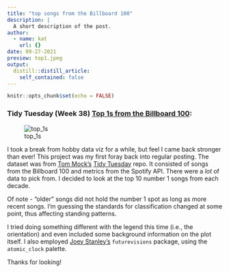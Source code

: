 ```yaml
---
title: "top songs from the Billboard 100"
description: |
  A short description of the post.
author:
  - name: kat
    url: {}
date: 09-27-2021
preview: top1.jpeg
output:
  distill::distill_article:
    self_contained: false
---
```



```r
knitr::opts_chunk$set(echo = FALSE)
```

### Tidy Tuesday (Week 38) [Top 1s from the Billboard 100](https://github.com/katchia/side-projects/tree/main/billboard100):
![top_1s](https://github.com/katchia/side-projects/blob/main/billboard100/top1.jpeg?raw=true)


I took a break from hobby data viz for a while, but feel I came back stronger than ever! This project was my first foray back into regular posting. The dataset was from [Tom Mock's](https://twitter.com/thomas_mock) [Tidy Tuesday](https://github.com/rfordatascience/tidytuesday) repo. It consisted of songs from the Billboard 100 and metrics from the Spotify API. There were a _lot_ of data to pick from. I decided to look at the top 10 number 1 songs from each decade.

Of note - "older" songs did not hold the number 1 spot as long as more recent songs. I'm guessing the standards for classification changed at some point, thus affecting standing patterns. 

I tried doing something different with the legend this time (i.e., the orientation) and even included some background information on the plot itself. I also employed [Joey Stanley's](https://joeystanley.com/blog/futurevisions-my-first-r-package) `futurevisions` package, using the `atomic_clock` palette.

Thanks for looking!